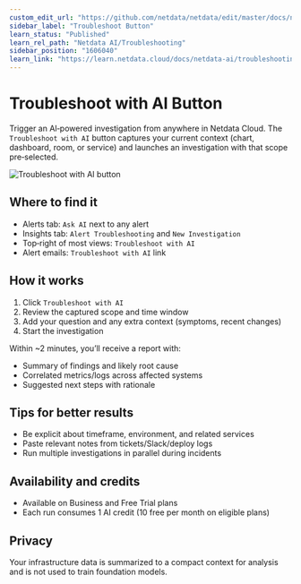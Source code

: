 ```yaml
---
custom_edit_url: "https://github.com/netdata/netdata/edit/master/docs/netdata-ai/troubleshooting/troubleshoot-button.md"
sidebar_label: "Troubleshoot Button"
learn_status: "Published"
learn_rel_path: "Netdata AI/Troubleshooting"
sidebar_position: "1606040"
learn_link: "https://learn.netdata.cloud/docs/netdata-ai/troubleshooting/troubleshoot-button"
---
```


# Troubleshoot with AI Button

Trigger an AI‑powered investigation from anywhere in Netdata Cloud. The `Troubleshoot with AI` button captures your current context (chart, dashboard, room, or service) and launches an investigation with that scope pre‑selected.

![Troubleshoot with AI button](https://raw.githubusercontent.com/netdata/docs-images/refs/heads/master/netdata-cloud/netdata-ai/troubleshoot-button.png)

## Where to find it

- Alerts tab: `Ask AI` next to any alert
- Insights tab: `Alert Troubleshooting` and `New Investigation`
- Top‑right of most views: `Troubleshoot with AI`
- Alert emails: `Troubleshoot with AI` link

## How it works

1. Click `Troubleshoot with AI`
2. Review the captured scope and time window
3. Add your question and any extra context (symptoms, recent changes)
4. Start the investigation

Within ~2 minutes, you’ll receive a report with:

- Summary of findings and likely root cause
- Correlated metrics/logs across affected systems
- Suggested next steps with rationale

## Tips for better results

- Be explicit about timeframe, environment, and related services
- Paste relevant notes from tickets/Slack/deploy logs
- Run multiple investigations in parallel during incidents

## Availability and credits

- Available on Business and Free Trial plans
- Each run consumes 1 AI credit (10 free per month on eligible plans)

## Privacy

Your infrastructure data is summarized to a compact context for analysis and is not used to train foundation models.

